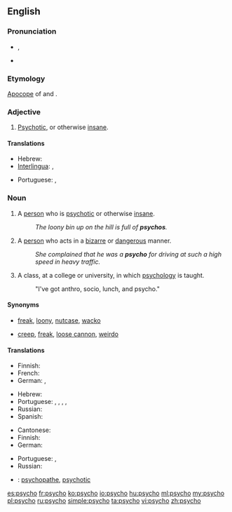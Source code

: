 ==English==

===Pronunciation===
* {{IPA|/ˈsaɪkoʊ/}}, {{X-SAMPA|/"saIkoU/}}
* {{rhymes|aɪkəʊ}}

===Etymology===
[[apocope|Apocope]] of {{term|psychotic|lang=en}} and {{term|psychopath|lang=en}}.

===Adjective===
{{en-adj}}

# {{colloquial|or|pejoative}} [[psychotic|Psychotic]], or otherwise [[insane]].

====Translations====
{{trans-top|''(colloquial or pejorative)'' Psychotic}}
* Hebrew: {{t-|he|פסיכי|tr=psikhi|sc=Hebr}}
* [[Interlingua]]: {{t-|ia|psychotic}}, {{t-|ia|psychopathic}}
{{trans-mid}}
* Portuguese: {{t-|pt|psicótico|m}}, {{t-|pt|psicopático|m}}
{{trans-bottom}}

===Noun===
{{en-noun}}

# {{pejorative|slang}} A [[person]] who is [[psychotic]] or otherwise [[insane]].
#: ''The loony bin up on the hill is full of '''psychos'''.''
# {{pejorative|slang}} A [[person]] who acts in a [[bizarre]] or [[dangerous]] manner.
#: ''She complained that he was a '''psycho''' for driving at such a high speed in heavy traffic.''
# {{informal}} A class, at a college or university, in which [[psychology]] is taught.
#: "I've got anthro, socio, lunch, and psycho."

====Synonyms====
* {{sense|pejorative for a pyschotic or otherwise insane person}} [[freak]], [[loony]], [[nutcase]], [[wacko]]
* {{sense|pejorative for a person acting in a bizarre or dangerous manner}} [[creep]], [[freak]], [[loose cannon]], [[weirdo]]

====Translations====
{{trans-top|psychotic or otherwise insane person}}
* Finnish: {{t-|fi|kaistapää}}
* French: {{t+|fr|psychopathe}}
* German: {{t-|de|Psycho|m}} {{qualifier|slang}}, {{t+|de|Psychopath|m}}
{{trans-mid}}
* Hebrew: {{t-|he|פסיכי|tr=psikhi|sc=Hebr}}
* Portuguese: {{t-|pt|psicopata|m|f}}, {{t-|pt|psicótico|m}}, {{t+|pt|louco|m}}, {{t+|pt|doido|m}}, {{t+|pt|insano|m}}
* Russian: {{t+|ru|псих|m|tr=psix|sc=Cyrl}}
* Spanish: {{t+|es|psicópata|m|f}}
{{trans-bottom}}

{{trans-top|person acting in a bizarre or dangerous manner}}
* Cantonese: {{tø|yue|癡線佬|sc=Hani}}
* Finnish: {{t-|fi|kaistapää}}
* German: {{t-|de|Verrückte|m|f}}
{{trans-mid}}
* Portuguese: {{t-|pt|sicopata|m|f}}, {{t-|pt|psicótico|m}}
* Russian: {{t+|ru|псих|m|tr=psix|sc=Cyrl}}
{{trans-bottom}}

{{checktrans-top}}
* {{ttbc|ia}}: [[psychopathe]], [[psychotic]]
{{trans-bottom}}

[[es:psycho]]
[[fr:psycho]]
[[ko:psycho]]
[[io:psycho]]
[[hu:psycho]]
[[ml:psycho]]
[[my:psycho]]
[[pl:psycho]]
[[ru:psycho]]
[[simple:psycho]]
[[ta:psycho]]
[[vi:psycho]]
[[zh:psycho]]